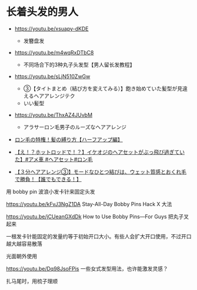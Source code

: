 # 长着头发的男人

- https://youtu.be/xsuapy-dKDE

  - 发簪盘发

- https://youtu.be/m4wqRxDTbC8

  - 不同场合下的3种丸子头发型【男人留长发教程】

- https://youtu.be/sLjN510ZwGw
  - ③【タイトまとめ（結び方を変えてみる）】飽き始めていた髪型が見違えるヘアアレンジテク
  - いい髪型
- https://youtu.be/ThxAZ4JUvbM

  - アラサーロン毛男子のルーズなヘアアレンジ

- [ロン毛の特権！髪の縛り方【ハーフアップ編】](https://youtu.be/cCqsO87IEBQ)

- [【え！？ホットロッドで！？】イケオジのヘアセットがぶっ飛び過ぎていた】#アメ車 #ヘアセット#ロン毛](https://youtu.be/QEQBT0fUDEs)

- [【３分ヘアアレンジ③】モードなひとつ結びは、ウェット質感とおくれ毛で勝負！【誰でもできる！】](https://youtu.be/FF5qZSRbO1A)

用 bobby pin 波浪小发卡针来固定头发

https://youtu.be/kFvJ3NgZ1DA
Stay-All-Day Bobby Pins Hack
X 大法

https://youtu.be/jCUeanGXdDk
How to Use Bobby Pins―For Guys
把丸子叉起来

一根发卡针能固定的发量约等于初始开口大小。有些人会扩大开口使用，不过开口越大越容易散落

光面朝外使用

https://youtu.be/Dq98JsoFPis
一些女式发型用法，也许能激发灵感？

扎马尾时，用梳子理顺
